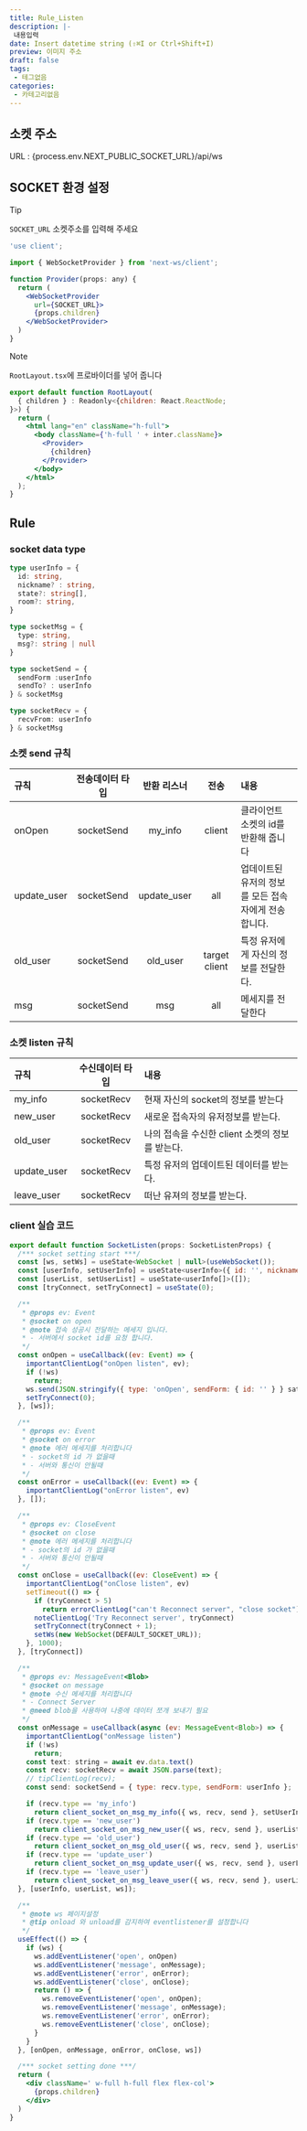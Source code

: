 ```yaml
---
title: Rule_Listen
description: |-
 내용입력
date: Insert datetime string (⇧⌘I or Ctrl+Shift+I)
preview: 이미지 주소
draft: false
tags:
 - 테그없음
categories:
 - 카테고리없음
---
```



## 소켓 주소

URL : {process.env.NEXT_PUBLIC_SOCKET_URL}/api/ws

## SOCKET 환경 설정

> [!TIP]
> ```SOCKET_URL``` 소켓주소를 입력해 주세요

```jsx
'use client';

import { WebSocketProvider } from 'next-ws/client';

function Provider(props: any) {
  return (
    <WebSocketProvider
      url={SOCKET_URL}>
      {props.children}
    </WebSocketProvider>
  )
}
```

> [!NOTE]
> ```RootLayout.tsx```에 프로바이더를 넣어 줍니다

```jsx
export default function RootLayout(
  { children } : Readonly<{children: React.ReactNode;
}>) {
  return (
    <html lang="en" className="h-full">
      <body className={'h-full ' + inter.className}>
        <Provider>
          {children}
        </Provider>
      </body>
    </html>
  );
}
```


## Rule

### socket data type 

````ts
type userInfo = {
  id: string,
  nickname? : string,
  state?: string[],
  room?: string,
}

type socketMsg = {
  type: string,
  msg?: string | null
}

type socketSend = {
  sendForm :userInfo
  sendTo? : userInfo
} & socketMsg

type socketRecv = {
  recvFrom: userInfo
} & socketMsg
```` 

### 소켓 send 규칙 

| 규칙 | 전송데이터 타입 | 반환 리스너 | 전송 | 내용 |
| :-- | :-: | :-: | :-: |:-- |
| onOpen | socketSend | my_info  | client | 클라이언트 소켓의 id를 반환해 줍니다 |
| update_user | socketSend | update_user | all | 업데이트된 유저의 정보를 모든 접속자에게 전송합니다. |
| old_user | socketSend | old_user | target client | 특정 유저에게 자신의 정보를 전달한다. |
| msg | socketSend | msg | all | 메세지를 전달한다 |

### 소켓 listen 규칙

| 규칙 | 수신데이터 타입 | 내용 |
| :-- | :-: | :-- | 
|  my_info | socketRecv | 현재 자신의 socket의 정보를 받는다 |
|  new_user | socketRecv | 새로운 접속자의 유저정보를 받는다. |
|  old_user | socketRecv | 나의 접속을 수신한 client 소켓의 정보를 받는다. |
|  update_user | socketRecv | 특정 유저의 업데이트된 데이터를 받는다. |
|  leave_user | socketRecv | 떠난 유져의 정보를 받는다. | 


### client 실습 코드

````jsx
export default function SocketListen(props: SocketListenProps) {
  /*** socket setting start ***/
  const [ws, setWs] = useState<WebSocket | null>(useWebSocket());
  const [userInfo, setUserInfo] = useState<userInfo>({ id: '', nickname: 'No Nickname' });
  const [userList, setUserList] = useState<userInfo[]>([]);
  const [tryConnect, setTryConnect] = useState(0);

  /**
   * @props ev: Event
   * @socket on open
   * @note 접속 성공시 전달하는 메세지 입니다.
   * - 서버에서 socket id를 요청 합니다.
   */
  const onOpen = useCallback((ev: Event) => {
    importantClientLog("onOpen listen", ev);
    if (!ws)
      return;
    ws.send(JSON.stringify({ type: 'onOpen', sendForm: { id: '' } } satisfies socketSend))
    setTryConnect(0);
  }, [ws]);

  /**
   * @props ev: Event
   * @socket on error
   * @note 에러 메세지를 처리합니다
   * - socket의 id 가 없을때
   * - 서버와 통신이 안될때
   */
  const onError = useCallback((ev: Event) => {
    importantClientLog("onError listen", ev)
  }, []);

  /**
   * @props ev: CloseEvent
   * @socket on close
   * @note 에러 메세지를 처리합니다
   * - socket의 id 가 없을때
   * - 서버와 통신이 안될때
   */
  const onClose = useCallback((ev: CloseEvent) => {
    importantClientLog("onClose listen", ev)
    setTimeout(() => {
      if (tryConnect > 5)
        return errorClientLog("can't Reconnect server", "close socket");
      noteClientLog('Try Reconnect server', tryConnect)
      setTryConnect(tryConnect + 1);
      setWs(new WebSocket(DEFAULT_SOCKET_URL));
    }, 1000);
  }, [tryConnect])

  /**
   * @props ev: MessageEvent<Blob>
   * @socket on message
   * @note 수신 메세지를 처리합니다
   * - Connect Server
   * @need blob을 사용하여 나중에 데이터 쪼개 보내기 필요
   */
  const onMessage = useCallback(async (ev: MessageEvent<Blob>) => {
    importantClientLog("onMessage listen")
    if (!ws)
      return;
    const text: string = await ev.data.text()
    const recv: socketRecv = await JSON.parse(text);
    // tipClientLog(recv);
    const send: socketSend = { type: recv.type, sendForm: userInfo };

    if (recv.type == 'my_info')
      return client_socket_on_msg_my_info({ ws, recv, send }, setUserInfo)
    if (recv.type == 'new_user')
      return client_socket_on_msg_new_user({ ws, recv, send }, userList, setUserList)
    if (recv.type == 'old_user')
      return client_socket_on_msg_old_user({ ws, recv, send }, userList, setUserList)
    if (recv.type == 'update_user')
      return client_socket_on_msg_update_user({ ws, recv, send }, userList, setUserList)
    if (recv.type == 'leave_user')
      return client_socket_on_msg_leave_user({ ws, recv, send }, userList, setUserList)
  }, [userInfo, userList, ws]);

  /**
   * @note ws 페이지설정
   * @tip onload 와 unload를 감지하여 eventlistener를 설정합니다
   */
  useEffect(() => {
    if (ws) {
      ws.addEventListener('open', onOpen)
      ws.addEventListener('message', onMessage);
      ws.addEventListener('error', onError);
      ws.addEventListener('close', onClose);
      return () => {
        ws.removeEventListener('open', onOpen);
        ws.removeEventListener('message', onMessage);
        ws.removeEventListener('error', onError);
        ws.removeEventListener('close', onClose);
      }
    }
  }, [onOpen, onMessage, onError, onClose, ws])

  /*** socket setting done ***/
  return (
    <div className=' w-full h-full flex flex-col'>
      {props.children}
    </div>
  )
}
````